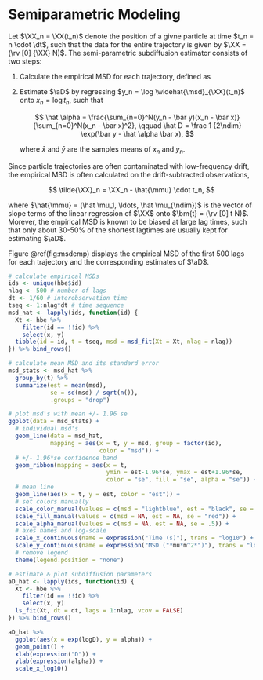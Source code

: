 # Semiparametric Modeling

Let $\XX_n = \XX(t_n)$ denote the position of a givne particle at time $t_n = n \cdot \dt$, such that the data for the entire trajectory is given by $\XX = (\rv [0] {\XX} N)$.  The semi-parametric subdiffusion estimator consists of two steps:

1.  Calculate the empirical MSD for each trajectory, defined as

    \begin{equation}
	\widehat{\msd}_{\XX}(t_n) = \frac 1 {(N-n+1)} \sum_{h=0}^{N-n} \Vert \XX_{h+n}-\XX_{h}\Vert^2.
	(\#eq:msdemp)
	\end{equation}
		
2.  Estimate $\aD$ by regressing $y_n = \log \widehat{\msd}_{\XX}(t_n)$ onto $x_n = \log t_n$, such that

    $$
    \hat \alpha = \frac{\sum_{n=0}^N(y_n - \bar y)(x_n - \bar x)}{\sum_{n=0}^N(x_n - \bar x)^2}, \qquad \hat D = \frac 1 {2\ndim} \exp(\bar y - \hat \alpha \bar x),
	$$
	
	where $\bar x$ and $\bar y$ are the samples means of $x_n$ and $y_n$.
	
Since particle trajectories are often contaminated with low-frequency drift, the empirical MSD is often calculated on the drift-subtracted observations, 

$$
\tilde{\XX}_n = \XX_n - \hat{\mmu} \cdot t_n,
$$
	
where $\hat{\mmu} = (\hat \mu_1, \ldots, \hat \mu_{\ndim})$ is the vector of slope terms of the linear regression of $\XX$ onto $\bm{t} = (\rv [0] t N)$.  Morever, the empirical MSD is known to be biased at large lag times, such that only about 30-50% of the shortest lagtimes are usually kept for estimating $\aD$.

Figure \@ref(fig:msdemp) displays the empirical MSD of the first 500 lags for each trajectory and the corresponding estimates of $\aD$.

```r
# calculate empirical MSDs
ids <- unique(hbe$id)
nlag <- 500 # number of lags
dt <- 1/60 # interobservation time
tseq <- 1:nlag*dt # time sequence
msd_hat <- lapply(ids, function(id) {
  Xt <- hbe %>%
    filter(id == !!id) %>%
    select(x, y)
  tibble(id = id, t = tseq, msd = msd_fit(Xt = Xt, nlag = nlag))
}) %>% bind_rows()

# calculate mean MSD and its standard error
msd_stats <- msd_hat %>%
  group_by(t) %>%
  summarize(est = mean(msd),
            se = sd(msd) / sqrt(n()),
            .groups = "drop")

# plot msd's with mean +/- 1.96 se
ggplot(data = msd_stats) +
  # individual msd's
  geom_line(data = msd_hat,
            mapping = aes(x = t, y = msd, group = factor(id),
                          color = "msd")) +
  # +/- 1.96*se confidence band
  geom_ribbon(mapping = aes(x = t,
                            ymin = est-1.96*se, ymax = est+1.96*se,
                            color = "se", fill = "se", alpha = "se")) +
  # mean line
  geom_line(aes(x = t, y = est, color = "est")) +
  # set colors manually
  scale_color_manual(values = c(msd = "lightblue", est = "black", se = NA)) +
  scale_fill_manual(values = c(msd = NA, est = NA, se = "red")) +
  scale_alpha_manual(values = c(msd = NA, est = NA, se = .5)) +
  # axes names and log-scale
  scale_x_continuous(name = expression("Time (s)"), trans = "log10") +
  scale_y_continuous(name = expression("MSD ("*mu*m^2*")"), trans = "log10") +
  # remove legend
  theme(legend.position = "none")

# estimate & plot subdiffusion parameters
aD_hat <- lapply(ids, function(id) {
  Xt <- hbe %>%
    filter(id == !!id) %>%
    select(x, y)
  ls_fit(Xt, dt = dt, lags = 1:nlag, vcov = FALSE)
}) %>% bind_rows() 

aD_hat %>%  
  ggplot(aes(x = exp(logD), y = alpha)) +
  geom_point() + 
  xlab(expression("D")) +
  ylab(expression(alpha)) +
  scale_x_log10()
```

